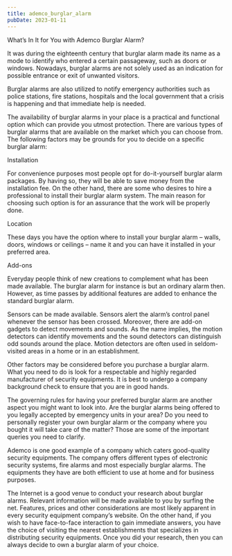 ```yaml
---
title: ademco_burglar_alarm
pubDate: 2023-01-11
---
```


What’s In It for You with Ademco Burglar Alarm?   


It was during the eighteenth century that burglar alarm made its name as a mode to identify who entered a certain passageway, such as doors or windows. Nowadays, burglar alarms are not solely used as an indication for possible entrance or exit of unwanted visitors.  

Burglar alarms are also utilized to notify emergency authorities such as police stations, fire stations, hospitals and the local government that a crisis is happening and that immediate help is needed. 

The availability of burglar alarms in your place is a practical and functional option which can provide you utmost protection. There are various types of burglar alarms that are available on the market which you can choose from. The following factors may be grounds for you to decide on a specific burglar alarm: 

Installation  

For convenience purposes most people opt for do-it-yourself burglar alarm packages. By having so, they will be able to save money from the installation fee. On the other hand, there are some who desires to hire a professional to install their burglar alarm system. The main reason for choosing such option is for an assurance that the work will be properly done.  

Location 

These days you have the option where to install your burglar alarm – walls, doors, windows or ceilings – name it and you can have it installed in your preferred area. 

Add-ons 

Everyday people think of new creations to complement what has been made available. The burglar alarm for instance is but an ordinary alarm then. However, as time passes by additional features are added to enhance the standard burglar alarm.  

Sensors can be made available. Sensors alert the alarm’s control panel whenever the sensor has been crossed. Moreover, there are add-on gadgets to detect movements and sounds. As the name implies, the motion detectors can identify movements and the sound detectors can distinguish odd sounds around the place. Motion detectors are often used in seldom-visited areas in a home or in an establishment.  

Other factors may be considered before you purchase a burglar alarm. What you need to do is look for a respectable and highly regarded manufacturer of security equipments. It is best to undergo a company background check to ensure that you are in good hands.  

The governing rules for having your preferred burglar alarm are another aspect you might want to look into. Are the burglar alarms being offered to you legally accepted by emergency units in your area? Do you need to personally register your own burglar alarm or the company where you bought it will take care of the matter? Those are some of the important queries you need to clarify.  

Ademco is one good example of a company which caters good-quality security equipments. The company offers different types of electronic security systems, fire alarms and most especially burglar alarms. The equipments they have are both efficient to use at home and for business purposes.  

The Internet is a good venue to conduct your research about burglar alarms. Relevant information will be made available to you by surfing the net.  Features, prices and other considerations are most likely apparent in every security equipment company’s website. On the other hand, if you wish to have face-to-face interaction to gain immediate answers, you have the choice of visiting the nearest establishments that specializes in distributing security equipments. Once you did your research, then you can always decide to own a burglar alarm of your choice.
